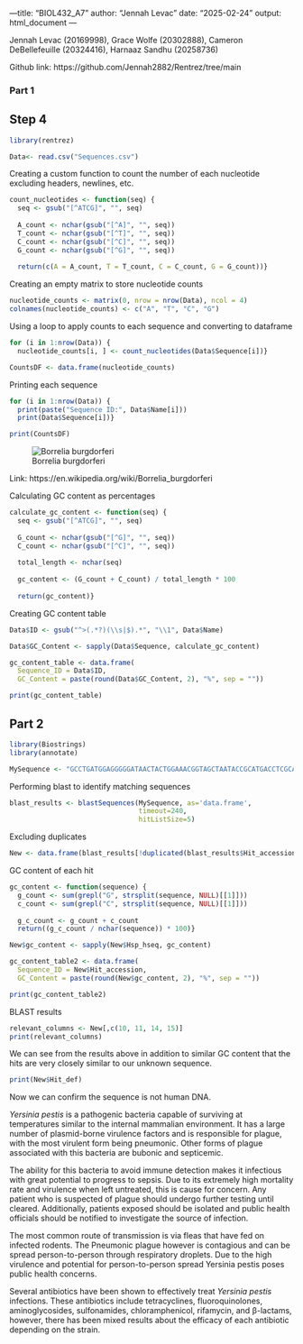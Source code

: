 ---title: "BIOL432_A7" author: "Jennah Levac" date: "2025-02-24" output: html_document ---

Jennah Levac (20169998), Grace Wolfe (20302888), Cameron DeBellefeuille (20324416), Harnaaz Sandhu (20258736)

Github link: https://github.com/Jennah2882/Rentrez/tree/main

### Part 1

## Step 4
```r
library(rentrez)
```
```r
Data<- read.csv("Sequences.csv")
```

Creating a custom function to count the number of each nucleotide excluding headers, newlines, etc.
```r
count_nucleotides <- function(seq) {
  seq <- gsub("[^ATCG]", "", seq)
  
  A_count <- nchar(gsub("[^A]", "", seq))
  T_count <- nchar(gsub("[^T]", "", seq))
  C_count <- nchar(gsub("[^C]", "", seq))
  G_count <- nchar(gsub("[^G]", "", seq))
  
  return(c(A = A_count, T = T_count, C = C_count, G = G_count))}
```

Creating an empty matrix to store nucleotide counts
```r
nucleotide_counts <- matrix(0, nrow = nrow(Data), ncol = 4)
colnames(nucleotide_counts) <- c("A", "T", "C", "G")
```

Using a loop to apply counts to each sequence and converting to dataframe
```r
for (i in 1:nrow(Data)) {
  nucleotide_counts[i, ] <- count_nucleotides(Data$Sequence[i])}

CountsDF <- data.frame(nucleotide_counts)
```

Printing each sequence
```r
for (i in 1:nrow(Data)) {
  print(paste("Sequence ID:", Data$Name[i]))
  print(Data$Sequence[i])}
```
```r
print(CountsDF)
```

![Borrelia burgdorferi](Borrelia_burgdorferi_(CDC-PHIL_-6631)_lores.jpg)

Link: https://en.wikipedia.org/wiki/Borrelia_burgdorferi

Calculating GC content as percentages
```r
calculate_gc_content <- function(seq) {
  seq <- gsub("[^ATCG]", "", seq)
  
  G_count <- nchar(gsub("[^G]", "", seq))
  C_count <- nchar(gsub("[^C]", "", seq))
  
  total_length <- nchar(seq)
  
  gc_content <- (G_count + C_count) / total_length * 100
  
  return(gc_content)}
```

Creating GC content table
```r
Data$ID <- gsub("^>(.*?)(\\s|$).*", "\\1", Data$Name)

Data$GC_Content <- sapply(Data$Sequence, calculate_gc_content)

gc_content_table <- data.frame(
  Sequence_ID = Data$ID,
  GC_Content = paste(round(Data$GC_Content, 2), "%", sep = ""))

print(gc_content_table)
```

## Part 2

```r
library(Biostrings)
library(annotate)
```
```r
MySequence <- "GCCTGATGGAGGGGGATAACTACTGGAAACGGTAGCTAATACCGCATGACCTCGCAAGAGCAAAGTGGGGGACCTTAGGGCCTCACGCCATCGGATGAACCCAGATGGGATTAGCTAGTAGGTGGGGTAATGGCTCACCTAGGCGACGATCCCTAGCTGGTCTGAGAGGATGACCAGCCACACTGGAACTGAGACACGGTCCAGACTCCTACGGGAGGCAGCAGTGGGGAATATTGCACAATGGGCGCAA"
```

Performing blast to identify matching sequences
```r
blast_results <- blastSequences(MySequence, as='data.frame', 
                                timeout=240, 
                                hitListSize=5) 
```

Excluding duplicates
```r
New <- data.frame(blast_results[!duplicated(blast_results$Hit_accession), ])
```

GC content of each hit
```r
gc_content <- function(sequence) {
  g_count <- sum(grepl("G", strsplit(sequence, NULL)[[1]]))
  c_count <- sum(grepl("C", strsplit(sequence, NULL)[[1]]))
  
  g_c_count <- g_count + c_count
  return((g_c_count / nchar(sequence)) * 100)}

New$gc_content <- sapply(New$Hsp_hseq, gc_content)

gc_content_table2 <- data.frame(
  Sequence_ID = New$Hit_accession,
  GC_Content = paste(round(New$gc_content, 2), "%", sep = ""))

print(gc_content_table2)
```

BLAST results
```r
relevant_columns <- New[,c(10, 11, 14, 15)]
print(relevant_columns)
```

We can see from the results above in addition to similar GC content that the hits are very closely similar to our unknown sequence.
```r
print(New$Hit_def)
```
Now we can confirm the sequence is not human DNA. 

*Yersinia pestis*  is a pathogenic bacteria capable of surviving at temperatures similar to the internal mammalian environment. It has a large number of plasmid-borne virulence factors and is responsible for plague, with the most virulent form being pneumonic. Other forms of plague associated with this bacteria are bubonic and septicemic. 

The ability for  this bacteria to avoid immune detection makes it infectious with great potential to progress to sepsis. Due to its extremely high mortality rate and virulence when left untreated, this is cause for concern.  Any patient who is suspected of plague should undergo further testing until cleared. Additionally, patients exposed should be isolated and public health officials should be notified to investigate the source of infection.

The most common route of transmission is via fleas that have fed on infected rodents. The Pneumonic plague however is contagious and can be spread person-to-person through respiratory droplets. Due to the high virulence and potential for person-to-person spread Yersinia pestis poses public health concerns. 

Several antibiotics have been shown to effectively treat *Yersinia pestis* infections. These antibiotics include tetracyclines, fluoroquinolones, aminoglycosides, sulfonamides, chloramphenicol, rifamycin, and β-lactams, however, there has been mixed results about the efficacy of each antibiotic depending on the strain.
